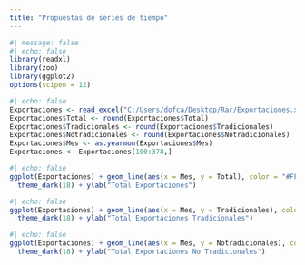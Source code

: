 ```yaml
---
title: "Propuestas de series de tiempo"
---
```


```r
#| message: false
#| echo: false
library(readxl)
library(zoo)
library(ggplot2)
options(scipen = 12)
```

```r
#| echo: false
Exportaciones <- read_excel("C:/Users/dofca/Desktop/Rar/Exportaciones.xlsx")
Exportaciones$Total <- round(Exportaciones$Total)
Exportaciones$Tradicionales <- round(Exportaciones$Tradicionales)
Exportaciones$Notradicionales <- round(Exportaciones$Notradicionales)
Exportaciones$Mes <- as.yearmon(Exportaciones$Mes)
Exportaciones <- Exportaciones[100:378,]
```

```r
#| echo: false
ggplot(Exportaciones) + geom_line(aes(x = Mes, y = Total), color = "#FF1744", lwd = 0.8) + 
  theme_dark(18) + ylab("Total Exportaciones") 
```

```r
#| echo: false
ggplot(Exportaciones) + geom_line(aes(x = Mes, y = Tradicionales), color = "#00B0FF", lwd = 0.8) + 
  theme_dark(18) + ylab("Total Exportaciones Tradicionales") 
```

```r
#| echo: false
ggplot(Exportaciones) + geom_line(aes(x = Mes, y = Notradicionales), color = "#00E676", lwd = 0.8) + 
  theme_dark(18) + ylab("Total Exportaciones No Tradicionales") 
```


